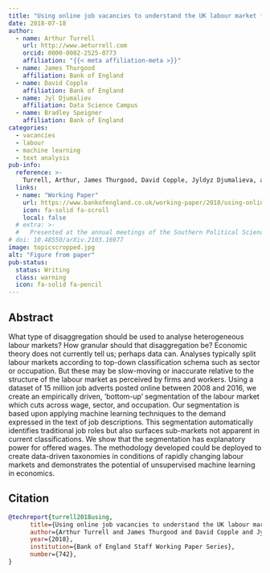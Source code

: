 ```yaml
---
title: "Using online job vacancies to understand the UK labour market from the bottom-up"
date: 2018-07-18
author:
  - name: Arthur Turrell
    url: http://www.aeturrell.com
    orcid: 0000-0002-2525-0773
    affiliation: "{{< meta affiliation-meta >}}"
  - name: James Thurgood
    affiliation: Bank of England
  - name: David Copple
    affiliation: Bank of England
  - name: Jyl Djumaliev
    affiliation: Data Science Campus
  - name: Bradley Speigner
    affiliation: Bank of England
categories:
  - vacancies
  - labour
  - machine learning
  - text analysis
pub-info:
  reference: >-
    Turrell, Arthur, James Thurgood, David Copple, Jyldyz Djumalieva, and Bradley Speigner. "Using online job vacancies to understand the UK labour market from the bottom-up." <i>Bank of England Staff Working Papers</i> 742 (2018).
  links:
  - name: "Working Paper"
    url: https://www.bankofengland.co.uk/working-paper/2018/using-online-job-vacancies-to-understand-the-uk-labour-market-from-the-bottom-up
    icon: fa-solid fa-scroll
    local: false
  # extra: >-
  #   Presented at the annual meetings of the Southern Political Science Association (SPSA), New Orleans, LA, January 2014; and the International Studies Association (ISA), Toronto, Canada, March 2014
# doi: 10.48550/arXiv.2103.16977
image: topicscropped.jpg
alt: "Figure from paper"
pub-status: 
  status: Writing
  class: warning
  icon: fa-solid fa-pencil
---
```



## Abstract

What type of disaggregation should be used to analyse heterogeneous labour markets? How granular should that disaggregation be? Economic theory does not currently tell us; perhaps data can. Analyses typically split labour markets according to top-down classification schema such as sector or occupation. But these may be slow-moving or inaccurate relative to the structure of the labour market as perceived by firms and workers. Using a dataset of 15 million job adverts posted online between 2008 and 2016, we create an empirically driven, ‘bottom-up’ segmentation of the labour market which cuts across wage, sector, and occupation. Our segmentation is based upon applying machine learning techniques to the demand expressed in the text of job descriptions. This segmentation automatically identifies traditional job roles but also surfaces sub-markets not apparent in current classifications. We show that the segmentation has explanatory power for offered wages. The methodology developed could be deployed to create data-driven taxonomies in conditions of rapidly changing labour markets and demonstrates the potential of unsupervised machine learning in economics.


## Citation

```bibtex
@techreport{turrell2018using,
      title={Using online job vacancies to understand the UK labour market from the bottom-up},
      author={Arthur Turrell and James Thurgood and David Copple and Jyldyz Djumalieva and Bradley Speigner},
      year={2018},
      institution={Bank of England Staff Working Paper Series},
      number={742},
}
```
